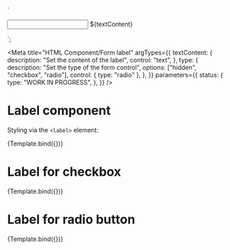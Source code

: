 <!-- @license CC0-1.0 -->

  `<div class="utrecht-html">
  <input type="${type}" id="${type}">
  <label for="${type}">${textContent}</label>
</div>`;

<Meta
  title="HTML Component/Form label"
  argTypes={{
    textContent: {
      description: "Set the content of the label",
      control: "text",
    },
    type: {
      description: "Set the type of the form control",
      options: ["hidden", "checkbox", "radio"],
      control: { type: "radio" },
    },
  }}
  parameters={{
    status: {
      type: "WORK IN PROGRESS",
    },
  }}
/>

# Label component

Styling via the `<label>` element:

<Canvas>
  <Story
    name="Label"
    args={{
      textContent: "Username",
      type: "hidden",
    }}
  >
    {Template.bind({})}
  </Story>
</Canvas>

<ArgsTable story="Label" />

# Label for checkbox

<Canvas>
  <Story
    name="Label for checkbox"
    args={{
      textContent: "Username",
      type: "checkbox",
    }}
  >
    {Template.bind({})}
  </Story>
</Canvas>

# Label for radio button

<Canvas>
  <Story
    name="Label for radio button"
    args={{
      textContent: "Username",
      type: "radio",
    }}
  >
    {Template.bind({})}
  </Story>
</Canvas>
